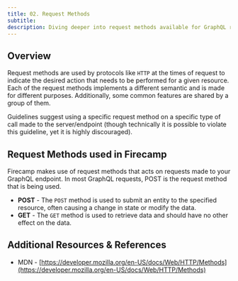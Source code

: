 ```yaml
---
title: 02. Request Methods
subtitle:
description: Diving deeper into request methods available for GraphQL requests in Firecamp
---
```


## Overview

Request methods are used by protocols like `HTTP` at the times of request to indicate the desired action that needs to be performed for a given resource. Each of the request methods implements a different semantic and is made for different purposes. Additionally, some common features are shared by a group of them.

Guidelines suggest using a specific request method on a specific type of call made to the server/endpoint (though technically it is possible to violate this guideline, yet it is highly discouraged).

## Request Methods used in Firecamp

Firecamp makes use of request methods that acts on requests made to your GraphQL endpoint. In most GraphQL requests, POST is the request method that is being used.

- **POST** - The `POST` method is used to submit an entity to the specified resource, often causing a change in state or modify the data.
- **GET** - The `GET` method is used to retrieve data and should have no other effect on the data.

## Additional Resources & References

- MDN - [https://developer.mozilla.org/en-US/docs/Web/HTTP/Methods](https://developer.mozilla.org/en-US/docs/Web/HTTP/Methods)
